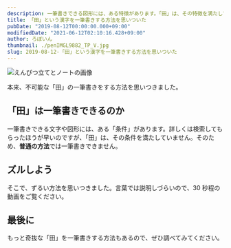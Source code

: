 ```yaml
---
description: 一筆書きできる図形には、ある特徴があります。「田」は、その特徴を満たしていない為、一筆書きはできません。ところが、今回、「田」を一筆書きする方法を思いつきました。
title: 「田」という漢字を一筆書きする方法を思いついた
pubDate: "2019-08-12T00:00:00.000+09:00"
modifiedDate: "2021-06-12T02:10:16.428+09:00"
author: ろぼいん
thumbnail: ./penIMGL9882_TP_V.jpg
slug: 2019-08-12-「田」という漢字を一筆書きする方法を思いついた
---
```



![えんぴつ立てとノートの画像](./penIMGL9882_TP_V.jpg)

本来、不可能な「田」の一筆書きをする方法を思いつきました。

## 「田」は一筆書きできるのか

一筆書きできる文字や図形には、ある「条件」があります。詳しくは検索してもらったほうが早いのですが、「田」は、その条件を満たしていません。そのため、**普通の方法**では一筆書きできません。

## ズルしよう

そこで、ずるい方法を思いつきました。言葉では説明しづらいので、30 秒程の動画をご覧ください。

<YouTube id="EuYGnp5tZPI" />

## 最後に

もっと奇抜な「田」を一筆書きする方法もあるので、ぜひ調べてみてください。
